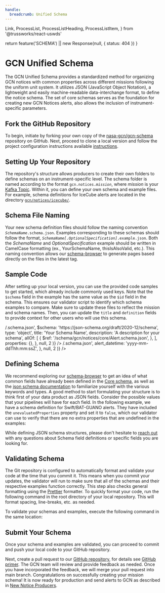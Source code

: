 ```yaml
---
handle:
  breadcrumb: Unified Schema
---
```


  Link,
  ProcessList,
  ProcessListHeading,
  ProcessListItem,
} from '@trussworks/react-uswds'



  return feature('SCHEMA') || new Response(null, { status: 404 })
}

# GCN Unified Schema

The GCN Unified Schema provides a standardized method for organizing GCN notices with common properties across different missions following the uniform unit system. It utilizes JSON (JavaScript Object Notation), a lightweight and easily machine-readable data-interchange format, to define the notice schema. The set of core schemas serves as the foundation for creating new GCN Notices alerts, also allows the inclusion of instrument-specific parameters.

## Fork the GitHub Repository

To begin, initiate by forking your own copy of the [nasa-gcn/gcn-schema](https://github.com/nasa-gcn/gcn-schema) repository on GitHub. Next, proceed to clone a local version and follow the project configuration instructions available [instructions](https://gcn.nasa.gov/docs/contributing).

## Setting Up Your Repository

The repository's structure allows producers to create their own folders to define schemas on an instrument-specific level. The schema folder is named according to the format <code>gcn.notices.<i>mission</i></code>, where <i>mission</i> is your [Kafka Topic](/docs/notices/producers). Within it, you can define your own schema and example files. For example, schema definitions for IceCube alerts are located in the directory [`gcn/notices/icecube/`](https://github.com/nasa-gcn/gcn-schema/tree/main/gcn/notices/icecube).

## Schema File Naming

Your new schema definition files should follow the naming convention <code><i>SchemaName</i>.schema.json</code>.
Examples corresponding to these schemas should follow the format, <code><i>SchemaName[.OptionalSpecification]</i>.example.json</code>. Both the <i>SchemaName</i> and <i>OptionalSpecification</i> example should be written in CamelCase formatting (ex., YourSchemaName, thisIsAlsoValid, etc.). This naming convention allows our [schema-browser](/docs/schema/stable/gcn) to generate pages based directly on the files in the latest tag.

## Sample Code

After setting up your local version, you can use the provided code samples to get started, which already include commonly used keys. Note that the `$schema` field in the example has the same value as the `$id` field in the schema.
This ensures our validator script to identify which schema examples to compare. Make sure to update these files to reflect the mission and schema names. Then, you can update the `title` and `definition` fields to provide context for other users who will use this schema.

<Tabs>
  <Tab label="Sample.schema.json">
    <Highlight
      language="json"
      code={JSON.stringify(
        {
          $id: 'https://gcn.nasa.gov/schema/main/gcn/notices/<mission>/<schema name>.schema.json',
          $schema: 'https://json-schema.org/draft/2020-12/schema',
          type: 'object',
          title: 'Your Schema Name',
          description: 'A description for your schema',
          allOf: [
            {
              $ref: '/schema/gcn/notices/core/Alert.schema.json',
            },
          ],
          properties: {},
        },
        null,
        2
      )}
    />
  </Tab>
  <Tab label="Sample.example.json">
    <Highlight
      language="json"
      code={JSON.stringify(
        {
          $schema:
            'https://gcn.nasa.gov/schema/main/gcn/notices/<mission>/<schema name>.schema.json',
          alert_datetime: 'yyyy-mm-ddThh:mm:ssZ',
        },
        null,
        2
      )}
    />
  </Tab>
</Tabs>

## Defining Schema

We recommend exploring our [schema-browser](/docs/schema/stable/gcn) to get an idea of what common fields have already been defined in the [Core schema](https://github.com/nasa-gcn/gcn-schema/tree/main/gcn/notices/core), as well as the [json schema documentation](https://www.learnjsonschema.com/) to familiarize yourself with the various keywords and types. A good method to start formulating your structure is to think first of your data product as JSON fields. Consider the possible values that your pipelines will have for each field. In the following example, we have a schema definition for Swift/BAT-GUANO alerts. They have included the `unevaluatedProperties` property and set it to `false`, which our validator can use to verify that there are no extra properties that are undefined in the examples:

<Tabs>
  <Tab label="Alert.schema.json">
    <Highlight
      language="json"
      code={JSON.stringify(
        {
          $id: 'https://gcn.nasa.gov/schema/main/gcn/notices/swift/bat/guano/alert.schema.json',
          $schema: 'https://json-schema.org/draft/2020-12/schema',
          title: 'Swift/BAT-GUANO Alert',
          description:
            'Candidate gamma-ray transient reported from the BAT-GUANO targeted search',
          type: 'object',
          allOf: [
            {
              $ref: '/schema/gcn/notices/core/Alert.schema.json',
            },
            {
              $ref: '/schema/gcn/notices/core/Event.schema.json',
            },
            {
              $ref: '/schema/gcn/notices/core/DateTime.schema.json',
            },
            {
              $ref: '/schema/gcn/notices/core/Localization.schema.json',
            },
            {
              $ref: '/schema/gcn/notices/core/Statistics.schema.json',
            },
            {
              $ref: '/schema/gcn/notices/core/Reporter.schema.json',
            },
            {
              $ref: '/schema/gcn/notices/core/AdditionalInfo.schema.json',
            },
          ],
          properties: {
            $schema: true,
            follow_up_event: {
              type: 'string',
              description:
                'Name or trigger time of the external trigger that launched the search.',
            },
            follow_up_type: {
              type: 'string',
              description:
                'Type of external trigger that launched the search, eg GW, neutrino, etc.',
            },
          },
          unevaluatedProperties: false,
        },
        null,
        2
      )}
    />
  </Tab>
  <Tab label="Alert.example.json">
    <Highlight
      language="json"
      code={JSON.stringify(
        {
          $schema:
            'https://gcn.nasa.gov/schema/main/gcn/notices/swift/bat/guano/alert.schema.json',
          mission: 'Swift',
          instrument: 'BAT-GUANO',
          messenger: 'EM',
          record_number: 1,
          alert_datetime: '2023-01-01T03:24:36.0Z',
          alert_tense: 'current',
          alert_type: 'initial',
          trigger_time: '2022-12-31T21:46:05.13Z',
          rate_snr: 15.8,
          rate_duration: 0.256,
          rate_energy_range: [15, 350],
          classification: { GRB: 1 },
          far: 0.00001,
          follow_up_event: 'Fermi 694215970',
          follow_up_type: 'GRB',
          data_archive_page:
            'https://guano.swift.psu.edu/trigger_report?id=694215995',
          id: ['694215995'],
        },
        null,
        2
      )}
    />
  </Tab>
</Tabs>

While defining JSON schema structures, please don't hesitate to [reach out](https://gcn.nasa.gov/contact) with any
questions about Schema field definitions or specific fields you are looking for.

## Validating Schema

The Git repository is configured to automatically format and validate your code at the time that you commit it. This means when you commit your updates, the validator will run to make sure that all of the schemas and their respective examples function correctly. This step also checks general formatting using the [Prettier](https://prettier.io/) formatter. To quickly format your code, run the following command in the root directory of your local repository. This will format spacing, line-breaks, etc. as needed.


To validate your schemas and examples, execute the following command in the same location:

<Highlight language="sh" code="npm run validate" />

## Submit Your Schema

Once your schema and examples are validated, you can proceed to commit and push your local code to your GitHub repository.

Next, create a pull request to our [GitHub repository](https://github.com/nasa-gcn/gcn-schema), for details see [GitHub primer](/docs/contributing/github). The GCN team will review and provide feedback as needed. Once you have incorporated the feedback, we will merge your pull request into main branch. Congratulations on successfully creating your mission schema! It is now ready for production and send alerts to GCN as described in [New Notice Producers](/docs/notices/producers).
